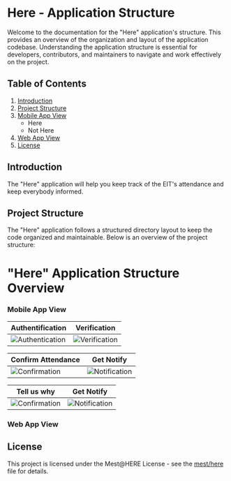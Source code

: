 # Here - Application Structure

Welcome to the documentation for the "Here" application's structure.
This provides an overview of the organization and layout of the application codebase.
Understanding the application structure is essential for developers, contributors, and maintainers to navigate and work effectively on the project.

## Table of Contents

1. [Introduction](#introduction)
2. [Project Structure](#project-structure)
3. [Mobile App View](#mobile-app-view)
   - Here
   - Not Here
4. [Web App View](#web-app-view)
9. [License](#license)

## Introduction

The "Here" application will help you keep track of the EIT's attendance and keep everybody informed.

## Project Structure

The "Here" application follows a structured directory layout to keep the code organized and maintainable. Below is an overview of the project structure:


# "Here" Application Structure Overview


### Mobile App View

| Authentification          | Verification            |
| ------------------------- | ------------------------ |
| ![Authentication](../../.github/Container16_1.png) | ![Verification](../../.github/Container15_2.png) |

| Confirm Attendance        | Get Notify               |
| ------------------------- | ------------------------ |
| ![Confirmation](../../.github/Container2_3.png) | ![Notification](../../.github/Container4_4.png) |

| Tell us why               | Get Notify               |
| ------------------------- | ------------------------ |
| ![Confirmation](../../.github/Container6.png) | ![Notification](../../.github/Container7.png) |



### Web App View


## License

This project is licensed under the Mest@HERE License - see the [mest/here](LICENSE) file for details.
